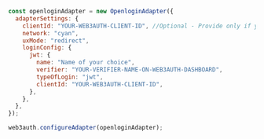 ```js
const openloginAdapter = new OpenloginAdapter({
  adapterSettings: {
    clientId: "YOUR-WEB3AUTH-CLIENT-ID", //Optional - Provide only if you haven't provided it in the Web3Auth Instantiation Code
    network: "cyan",
    uxMode: "redirect",
    loginConfig: {
      jwt: {
        name: "Name of your choice",
        verifier: "YOUR-VERIFIER-NAME-ON-WEB3AUTH-DASHBOARD",
        typeOfLogin: "jwt",
        clientId: "YOUR-WEB3AUTH-CLIENT-ID",
      },
    },
  },
});

web3auth.configureAdapter(openloginAdapter);
```
